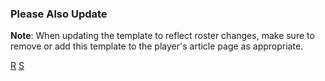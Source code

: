 {{Navbox
|name=西雅圖水手隊當前登錄名單
|title=[[西雅圖水手|<span style="color:#FFFFFF;">西雅圖水手</span>]] 當前名單
|listclass = hlist
|state = {{{state|autocollapse}}}
|groupstyle=background:#005C5C; color:white; border:2px solid #0C2C56;
|titlestyle=background:#0C2C56; color:#FFFFFF; border:2px solid #005C5C;

|group1=活躍名單
|list1=
* 3 [[J·P·克勞佛]]
* 7 [[馬可·岡薩雷斯]]
* 8 [[賈斯汀·厄普頓]]
* 13 {{link-en|亞伯拉罕·托羅|Abraham Toro}}
* 20 {{link-en|泰勒·崔梅爾|Taylor Trammell}}
* 25 {{link-en|迪倫·摩爾|Dylan Moore}}
* 26 [[亞當·弗雷澤]]
* 27 [[傑西·溫克爾]]
* 28 [[尤亨尼歐·蘇亞瑞茲]]
* 29 {{link-en|卡爾·羅雷|Cal Raleigh}}
* 30 {{link-en|萊恩·波魯奇|Ryan Borucki}}
* 31 {{link-en|德魯·艾利斯|Drew Ellis (baseball)}}
* 35 {{link-en|凱文·帕德羅|Kevin Padlo}}
* 36 {{link-en|羅根·吉爾伯特|Logan Gilbert}}
* 37 {{link-en|保羅·席瓦德|Paul Sewald}}
* 38 [[羅比·瑞伊]]
* 40 {{link-en|安德魯·納普|Andrew Knapp}}
* 44 [[胡立歐·羅德里奎茲]]
* 50 {{link-en|艾瑞克·史旺森|Erik Swanson}}
* 53 {{link-en|湯米·米隆|Tommy Milone}}
* 56 {{link-en|潘恩·穆爾菲|Penn Murfee}}
* 58 {{link-en|肯·賈爾斯|Ken Giles}}
* 63 {{link-en|迪亞哥·卡斯提歐|Diego Castillo (baseball)}}
* 68 {{link-en|喬治·克爾比|George Kirby (baseball)}}
* 75 {{link-en|安德列斯·穆紐茲|Andrés Muñoz}}
* 77 [[克里斯·弗萊森]]

|group2=不活躍名單
|list2=
* 0 {{link-en|山姆·哈格提|Sam Haggerty}}
* 10 {{link-en|傑瑞德·凱爾尼克|Jarred Kelenic}}
* 18 {{link-en|安東尼·米謝維奇|Anthony Misiewicz}}
* 33 {{link-en|賈斯特斯·薛菲爾德|Justus Sheffield}}
* 47 {{link-en|麥特·布拉許|Matt Brash (baseball)}}
* 67 {{link-en|麥特·菲斯塔|Matt Festa}}
* 81 {{link-en|丹尼·楊恩|Danny Young (pitcher, born 1994)}}
* -- [[卡洛斯·桑塔納 (棒球員)|卡洛斯·桑塔納]]

|group3=傷兵名單
|list3=
* 1 [[凱爾·路易士]]
* 2 {{link-en|湯姆·墨菲|Tom Murphy (catcher)}}
* 12 {{link-en|艾文·懷特|Evan White (baseball)}}
* 17 [[米契·漢尼格]]
* 22 {{link-en|路易斯·托倫斯|Luis Torrens}}
* 23 [[泰·法蘭斯]]
* 65 {{link-en|卡西·薩德勒|Casey Sadler}}

|group4=教練團
|list4=
* 總教練 29 {{link-en|史考特·塞瓦斯|Scott Servais}}
* 內野教練 6 {{link-en|培里·希爾|Perry Hill (baseball)}}
* 一壘教練 45 {{link-en|克里斯多福·奈格隆|Kristopher Negrón}}
* 三壘教練 14 {{link-en|曼尼·艾克塔|Manny Acta}}
* 打擊教練 57 {{link-en|湯尼·亞奈瑞奇|Tony Arnerich}}
* 打擊教練 8 {{link-en|傑瑞特·迪哈特|Jarret DeHart}}
* 投手教練 32 {{link-en|皮特·伍德沃斯|Pete Woodworth}}
* 牛棚教練 79 {{link-en|崔恩特·布蘭克|Trent Blank}}
* 球場總監 39 {{link-en|卡爾森·維泰爾|Carson Vitale}}
* 牛棚捕手 66 弗萊米恩·巴耶茲

}}<noinclude>
===Please Also Update===
{{tl|Seattle Mariners roster}}

{{collapsible option}}

'''Note''': When updating the template to reflect roster changes, make sure to remove or add this template to the player's article page as appropriate.
{{Roster maintenance|update source=http://mlb.mlb.com/team/roster_40man.jsp?c_id=sea}}

[[Category:西雅圖水手|R]]
[[Category:美國職棒大聯盟球隊當前球員名單模板|S]]
</noinclude>